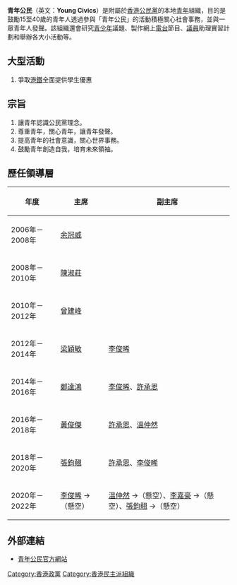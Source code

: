 {{Unreferenced|time=2021-05-05T13:43:17+00:00}}
'''青年公民'''（英文：'''Young Civics'''）是附屬於[[香港|香港]][[公民黨_(香港)|公民黨]]的本地[[青年|青年]]組織，目的是鼓勵15至40歲的青年人透過參與「青年公民」的活動積極關心社會事務，並與一眾青年人發聲。該組織還會研究[[青少年|青少年]]議題、製作網上[[電台|電台]]節目、[[議員|議員]]助理實習計劃和舉辦各大小活動等。

==大型活動==
#爭取[[港鐵|港鐵]]全面提供學生優惠

==宗旨==
#讓青年認識公民黨理念。
#尊重青年，關心青年，讓青年發聲。
#提高青年的社會意識，關心世界事務。
#鼓勵青年創造自我，培育未來領袖。

== 歷任領導層 ==
{| class="wikitable" border="3"
|+ 
! 年度
! 主席
! 副主席
|-
| 2006年－2008年 || [[余冠威|余冠威]]  ||
|-
| 2008年－2010年 || [[陳淑莊|陳淑莊]] ||
|-
| 2010年－2012年 || [[曾建峰|曾建峰]] ||
|-
| 2012年－2014年 || [[梁穎敏|梁穎敏]] || [[李俊晞|李俊晞]] 
|-
| 2014年－2016年 || [[鄭達鴻_(議員)|鄭達鴻]] || [[李俊晞|李俊晞]]、[[許承恩|許承恩]]
|-
| 2016年－2018年 ||[[黃俊傑_(公民黨)|黃俊傑]]|| [[許承恩|許承恩]]、[[溫仲然|溫仲然]] 
|-
| 2018年－2020年 ||[[張鈞翹|張鈞翹]]|| [[許承恩|許承恩]]、[[李俊晞|李俊晞]] 
|-
| 2020年－2022年  || [[李俊晞|李俊晞]] →（懸空） || [[温仲然|温仲然]] →（懸空）、[[李嘉豪|李嘉豪]] →（懸空）、[[張鈞翹|張鈞翹]] →（懸空）
|}

==外部連結==
*[http://www.ycp.hk/ 青年公民官方網站]
{{香港政黨}}

[[Category:香港政黨|Category:香港政黨]]
[[Category:香港民主派組織|Category:香港民主派組織]]